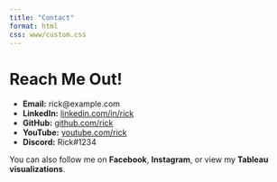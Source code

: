 ```yaml
---
title: "Contact"
format: html
css: www/custom.css
---
```


# Reach Me Out!

- **Email:** rick@example.com  
- **LinkedIn:** [linkedin.com/in/rick](https://www.linkedin.com/in/rick)  
- **GitHub:** [github.com/rick](https://github.com/rick)  
- **YouTube:** [youtube.com/rick](https://youtube.com/rick)  
- **Discord:** Rick#1234  

You can also follow me on **Facebook**, **Instagram**, or view my **Tableau visualizations**.
